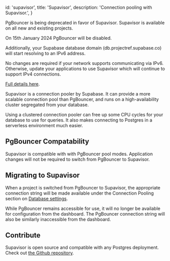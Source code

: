 
  id: 'supavisor',
  title: 'Supavisor',
  description: 'Connection pooling with Supavisor.',
}

<Admonition type="note">

PgBouncer is being deprecated in favor of Supavisor. Supavisor is available on all new and existing projects.

On 15th January 2024 PgBouncer will be disabled.

Additionally, your Supabase database domain (db.projectref.supabase.co) will start resolving to an IPv6 address.

No changes are required if your network supports communicating via IPv6. Otherwise, update your applications to use Supavisor which will continue to support IPv4 connections.

[Full details here](https://github.com/orgs/supabase/discussions/17817).

</Admonition>

Supavisor is a connection pooler by Supabase. It can provide a more scalable connection pool than PgBouncer, and runs on a high-availability cluster segregated from your database.

Using a clustered connection pooler can free up some CPU cycles for your database to use for queries. It also makes connecting to Postgres in a serverless environment much easier.

## PgBouncer Compatability

Supavisor is compatible with with PgBouncer pool modes. Application changes will not be required to switch from PgBouncer to Supavisor.

## Migrating to Supavisor

When a project is switched from PgBouncer to Supavisor, the appropriate connection string will be made available under the Connection Pooling section on [Database settings](https://supabase.com/dashboard/project/_/settings/database).

While PgBouncer remains accessible for use, it will no longer be available for configuration from the dashboard. The PgBouncer connection string will also be similarly inaccessible from the dashboard.

## Contribute

Supavisor is open source and compatible with any Postgres deployment. Check out [the Github repository](https://github.com/supabase/supavisor).


